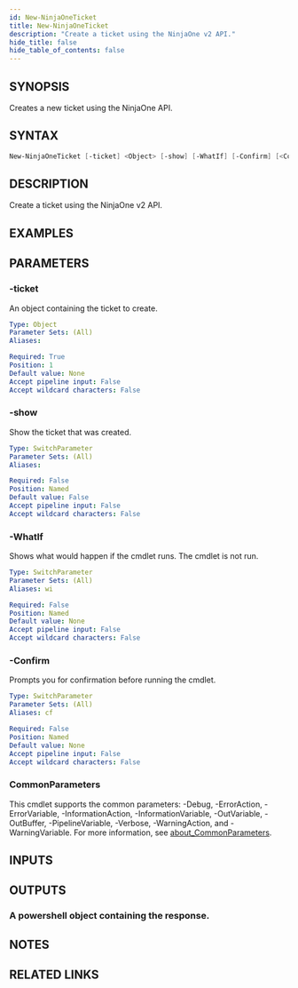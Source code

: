 ```yaml
---
id: New-NinjaOneTicket
title: New-NinjaOneTicket
description: "Create a ticket using the NinjaOne v2 API."
hide_title: false
hide_table_of_contents: false
---
```


## SYNOPSIS

Creates a new ticket using the NinjaOne API.

## SYNTAX

```powershell
New-NinjaOneTicket [-ticket] <Object> [-show] [-WhatIf] [-Confirm] [<CommonParameters>]
```

## DESCRIPTION

Create a ticket using the NinjaOne v2 API.

## EXAMPLES

## PARAMETERS

### -ticket

An object containing the ticket to create.

```yaml
Type: Object
Parameter Sets: (All)
Aliases:

Required: True
Position: 1
Default value: None
Accept pipeline input: False
Accept wildcard characters: False
```

### -show

Show the ticket that was created.

```yaml
Type: SwitchParameter
Parameter Sets: (All)
Aliases:

Required: False
Position: Named
Default value: False
Accept pipeline input: False
Accept wildcard characters: False
```

### -WhatIf

Shows what would happen if the cmdlet runs.
The cmdlet is not run.

```yaml
Type: SwitchParameter
Parameter Sets: (All)
Aliases: wi

Required: False
Position: Named
Default value: None
Accept pipeline input: False
Accept wildcard characters: False
```

### -Confirm

Prompts you for confirmation before running the cmdlet.

```yaml
Type: SwitchParameter
Parameter Sets: (All)
Aliases: cf

Required: False
Position: Named
Default value: None
Accept pipeline input: False
Accept wildcard characters: False
```

### CommonParameters

This cmdlet supports the common parameters: -Debug, -ErrorAction, -ErrorVariable, -InformationAction, -InformationVariable, -OutVariable, -OutBuffer, -PipelineVariable, -Verbose, -WarningAction, and -WarningVariable. For more information, see [about_CommonParameters](http://go.microsoft.com/fwlink/?LinkID=113216).

## INPUTS

## OUTPUTS

### A powershell object containing the response.

## NOTES

## RELATED LINKS
